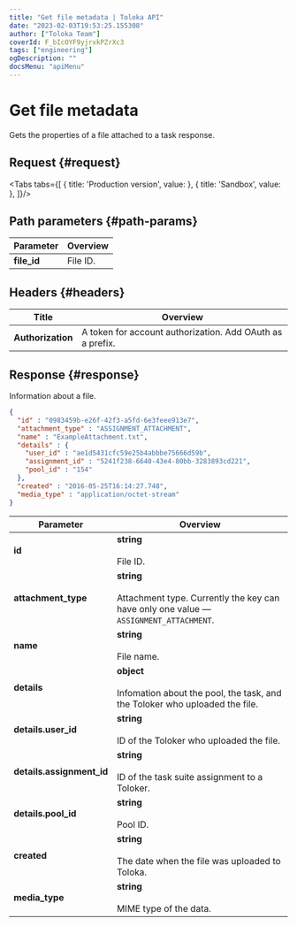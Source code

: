 ```yaml
---
title: "Get file metadata | Toloka API"
date: "2023-02-03T19:53:25.155308"
author: ["Toloka Team"]
coverId: F_bIcOYF9yjrxkPZrXc3
tags: ["engineering"]
ogDescription: ""
docsMenu: "apiMenu"
---
```



# Get file metadata

<Announce/>

Gets the properties of a file attached to a task response.

## Request {#request}

<Tabs tabs={[
  { title: 'Production version', value: <GetAttachmentList1/> },
  { title: 'Sandbox', value: <GetAttachmentList2/> },
]}/>

## Path parameters {#path-params}

Parameter | Overview
----- | -----
**file_id** | File ID.

## Headers {#headers}

Title | Overview
----- | -----
**Authorization** | A token for account authorization. Add OAuth as a prefix.

## Response {#response}

Information about a file.

```json
{
  "id" : "0983459b-e26f-42f3-a5fd-6e3feee913e7",
  "attachment_type" : "ASSIGNMENT_ATTACHMENT",
  "name" : "ExampleAttachment.txt",
  "details" : {
    "user_id" : "ae1d5431cfc59e25b4abbbe75666d59b",
    "assignment_id" : "5241f238-6640-43e4-80bb-3283893cd221",
    "pool_id" : "154"
  },
  "created" : "2016-05-25T16:14:27.748",
  "media_type" : "application/octet-stream"
}
```

Parameter | Overview
----- | -----
**id** | **string**<br/><br/>File ID.
**attachment_type** | **string**<br/><br/>Attachment type. Currently the key can have only one value — `ASSIGNMENT_ATTACHMENT`.
**name** | **string**<br/><br/>File name.
**details** | **object**<br/><br/>Infomation about the pool, the task, and the Toloker who uploaded the file.
**details.user_id** | **string**<br/><br/>ID of the Toloker who uploaded the file.
**details.assignment_id** | **string**<br/><br/>ID of the task suite assignment to a Toloker.
**details.pool_id** | **string**<br/><br/>Pool ID.
**created** | **string**<br/><br/>The date when the file was uploaded to Toloka.
**media_type** | **string**<br/><br/>MIME type of the data.